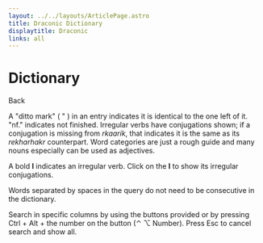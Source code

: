 ```yaml
---
layout: ../../layouts/ArticlePage.astro
title: Draconic Dictionary
displaytitle: Draconic
links: all
---
```


<ColourBand>
    <h1>Dictionary</h1>
</ColourBand>

<CBox>

<CMButton href="../">Back</CMButton>
    
A "ditto mark" ( " ) in an entry indicates it is identical to the one left of it. "nf." indicates not finished. Irregular verbs have conjugations shown; if a conjugation is missing from _rkaarik_, that indicates it is the same as its _rekharhakr_ counterpart. Word categories are just a rough guide and many nouns especially can be used as adjectives.

A bold **I** indicates an irregular verb. Click on the **I** to show its irregular conjugations.

Words separated by spaces in the query do not need to be consecutive in the dictionary.

Search in specific columns by using the buttons provided or by pressing Ctrl + Alt + the number on the button (⌃ ⌥ Number). Press Esc to cancel search and show all.

</CBox>

<DraconicDictionary />
